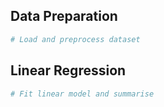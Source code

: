 


## Data Preparation

```r
# Load and preprocess dataset
```


## Linear Regression

```r
# Fit linear model and summarise
```
